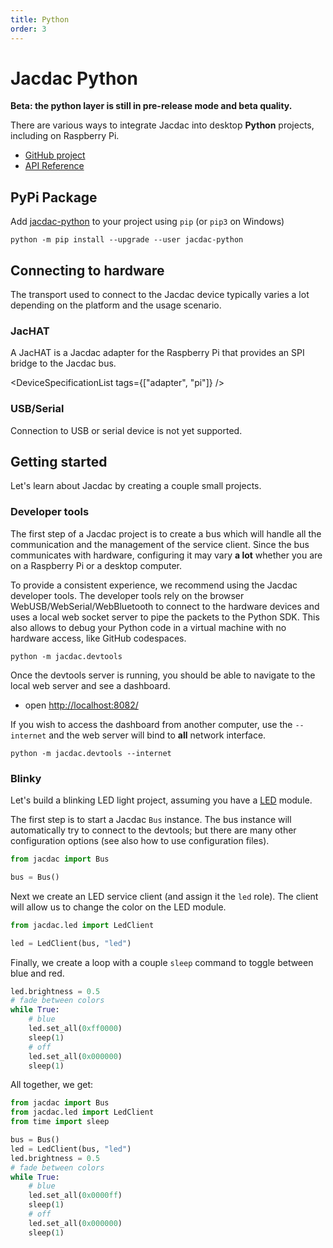```yaml
---
title: Python
order: 3
---
```


# Jacdac Python

**Beta: the python layer is still in pre-release mode and beta quality.**

There are various ways to integrate Jacdac into desktop **Python** projects,
including on Raspberry Pi.

-   [GitHub project](https://github.com/microsoft/jacdac-python)
-   [API Reference](https://jacdac-python.readthedocs.io/)

## PyPi Package

Add [jacdac-python](https://pypi.org/project/jacdac-python/) to your project using `pip` (or `pip3` on Windows)

```
python -m pip install --upgrade --user jacdac-python
```

## Connecting to hardware

The transport used to connect to the Jacdac device typically varies a lot depending on the platform and the usage scenario.

### JacHAT

A JacHAT is a Jacdac adapter for the Raspberry Pi that provides an SPI bridge to the Jacdac bus.

<DeviceSpecificationList tags={["adapter", "pi"]} />

### USB/Serial

Connection to USB or serial device is not yet supported.

## Getting started

Let's learn about Jacdac by creating a couple small projects.

### Developer tools

The first step of a Jacdac project is to create a bus which will handle all the communication and
the management of the service client.
Since the bus communicates with hardware, configuring it may vary **a lot** whether you are on a Raspberry Pi or a desktop computer.

To provide a consistent experience, we recommend using the Jacdac developer tools.
The developer tools rely on the browser WebUSB/WebSerial/WebBluetooth to connect to the hardware devices and uses a local web socket server
to pipe the packets to the Python SDK. This also allows to debug your Python code in a virtual machine with no hardware access, like GitHub codespaces.

```
python -m jacdac.devtools
```

Once the devtools server is running, you should be able to navigate to the local web server and see a dashboard.

- open [http://localhost:8082/](http://localhost:8082/)

If you wish to access the dashboard from another computer,
use the ``--internet`` and the web server will bind to **all** network interface.

```
python -m jacdac.devtools --internet
```

### Blinky

Let's build a blinking LED light project, assuming you have a [LED](/services/led) module.

The first step is to start a Jacdac `Bus` instance. The bus instance will automatically try to connect to the devtools;
but there are many other configuration options (see also how to use configuration files).

```python
from jacdac import Bus

bus = Bus()
```

Next we create an LED service client (and assign it the `led` role).
The client will allow us to change the color on the LED module.

```python
from jacdac.led import LedClient

led = LedClient(bus, "led")
```

Finally, we create a loop with a couple `sleep` command to
toggle between blue and red.

```python
led.brightness = 0.5
# fade between colors
while True:
    # blue
    led.set_all(0xff0000)
    sleep(1)
    # off
    led.set_all(0x000000)
    sleep(1)
```

All together, we get:

```python
from jacdac import Bus
from jacdac.led import LedClient
from time import sleep

bus = Bus()
led = LedClient(bus, "led")
led.brightness = 0.5
# fade between colors
while True:
    # blue
    led.set_all(0x0000ff)
    sleep(1)
    # off
    led.set_all(0x000000)
    sleep(1)
```

